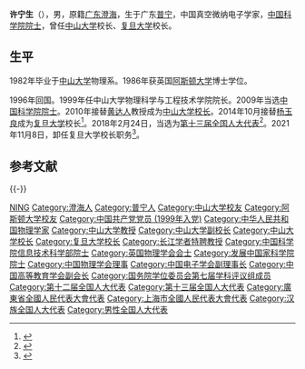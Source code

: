 {{infobox person/Wikidata|fetchwikidata=ALL}}
'''许宁生'''（{{bd|1957年|7月||catIdx=Xu许}}），男，原籍[[广东|广东]][[澄海|澄海]]，生于广东[[普宁|普宁]]，中国真空微纳电子学家，[[中国科学院院士|中国科学院院士]]，曾任[[中山大学|中山大学]]校长、[[复旦大学|复旦大学]]校长。

== 生平 ==
1982年毕业于[[中山大学|中山大学]]物理系。1986年获英国[[阿斯顿大学|阿斯顿大学]]博士学位。

1996年回国。1999年任中山大学物理科学与工程技术学院院长。2009年当选[[中国科学院院士|中国科学院院士]]。2010年接替[[黄达人|黄达人]]教授成为[[中山大学校长|中山大学校长]]。2014年10月接替[[杨玉良|杨玉良]]成为[[复旦大学|复旦大学]]校长<ref>{{Cite web |url=http://news.163.com/14/1106/10/AAC2B43700014Q4P.html |title=复旦校长突然离职 巡视组来时举报箱被塞满 |access-date=2014-11-06 |archive-url=https://web.archive.org/web/20141106120130/http://news.163.com/14/1106/10/AAC2B43700014Q4P.html |archive-date=2014-11-06 |dead-url=yes }}</ref>。2018年2月24日，当选为[[第十三届全国人大代表|第十三届全国人大代表]]<ref>{{Cite web|title=（受权发布）中华人民共和国第十三届全国人民代表大会代表名单|url=http://www.chinanews.com/gn/2018/02-25/8453959.shtml|accessdate=2021-02-13|work=中新网|archive-date=2018-02-27|archive-url=https://web.archive.org/web/20180227031724/http://www.chinanews.com/gn/2018/02-25/8453959.shtml|dead-url=no}}</ref>。2021年11月8日，卸任复旦大学校长职务<ref>{{cite news |title=金力任复旦大学校长(副部长级) 许宁生不再担任 |url=http://district.ce.cn/newarea/sddy/202111/08/t20211108_37069248.shtml |publisher=中国经济网 |accessdate=2021-11-09 |archive-date=2021-11-17 |archive-url=https://web.archive.org/web/20211117002126/http://district.ce.cn/newarea/sddy/202111/08/t20211108_37069248.shtml |dead-url=no }}</ref>。

== 参考文献 ==
{{Reflist}}

{{-}}
{{start box}}
{{s-edu}}
{{succession box|[[杨玉良|杨玉良]]|[[金力|金力]]|[[复旦大学|复旦大学]]校长|2014年10月－2021年11月}}
{{s-before|[[黄达人|黄达人]]}}
{{s-title|[[中山大學校長|中山大學校長]]|2010年12月－2014年10月}}
{{s-vacant|next=[[罗俊_(物理学家)|罗俊]]}}
{{end box}}

{{中国科学院信息技术科学部院士}}
{{第一批“长江学者奖励计划”特聘教授}}
{{国务院学位委员会第七届学科评议组/物理学}}
{{复旦大学}}
{{中山大学}}
{{Navboxes 
| title  = 许宁生在[[中国物理学会|中国物理学会]]的职务
| list1  =
{{中国物理学会第八届理事会}}
{{中国物理学会第九届理事会}}
{{中国物理学会第十届理事会}}
}}
{{Navboxes
| title  = 许宁生在[[中国电子学会|中国电子学会]]的职务
| list1  =
{{中国电子学会第十届理事会}}
}}
{{Navboxes
| title  = 许宁生在[[中国高等教育学会|中国高等教育学会]]的职务
| list1  =
{{中国高等教育学会第七届理事会}}
}}

{{Authority control}}

{{DEFAULTSORT:Xu许}}
[[Category:许姓|NING]]
[[Category:澄海人|Category:澄海人]]
[[Category:普宁人|Category:普宁人]]
[[Category:中山大学校友|Category:中山大学校友]]
[[Category:阿斯顿大学校友|Category:阿斯顿大学校友]]
[[Category:中国共产党党员_(1999年入党)|Category:中国共产党党员 (1999年入党)]]
[[Category:中华人民共和国物理学家|Category:中华人民共和国物理学家]]
[[Category:中山大学教授|Category:中山大学教授]]
[[Category:中山大学副校长|Category:中山大学副校长]]
[[Category:中山大学校长|Category:中山大学校长]]
[[Category:复旦大学校长|Category:复旦大学校长]]
[[Category:长江学者特聘教授|Category:长江学者特聘教授]]
[[Category:中国科学院信息技术科学部院士|Category:中国科学院信息技术科学部院士]]
[[Category:英国物理学会会士|Category:英国物理学会会士]]
[[Category:发展中国家科学院院士|Category:发展中国家科学院院士]]
[[Category:中国物理学会理事|Category:中国物理学会理事]]
[[Category:中国电子学会副理事长|Category:中国电子学会副理事长]]
[[Category:中国高等教育学会副会长|Category:中国高等教育学会副会长]]
[[Category:国务院学位委员会第七届学科评议组成员|Category:国务院学位委员会第七届学科评议组成员]]
[[Category:第十二届全国人大代表|Category:第十二届全国人大代表]]
[[Category:第十三届全国人大代表|Category:第十三届全国人大代表]]
[[Category:廣東省全國人民代表大會代表|Category:廣東省全國人民代表大會代表]]
[[Category:上海市全國人民代表大會代表|Category:上海市全國人民代表大會代表]]
[[Category:汉族全国人大代表|Category:汉族全国人大代表]]
[[Category:男性全国人大代表|Category:男性全国人大代表]]
